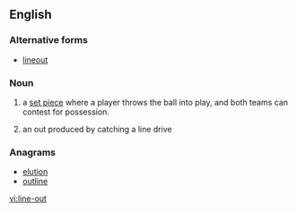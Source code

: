 {{also|lineout|line-out|line out}}
==English==

===Alternative forms===
* [[lineout]]

===Noun===
{{wikipedia}}
{{en-noun|sg=[[line]]-[[out]]}}

# {{rugby}} a [[set piece]] where a player throws the ball into play, and both teams can contest for possession.
# {{baseball}} an out produced by catching a line drive

===Anagrams===
* [[elution#English|elution]]
* [[outline#English|outline]]

[[vi:line-out]]